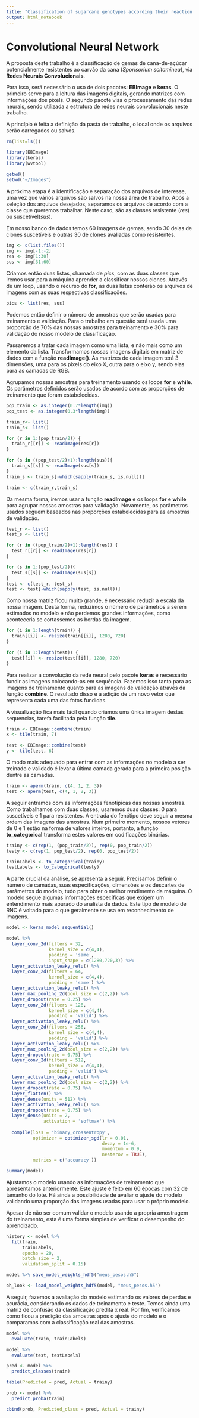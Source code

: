 ```yaml
---
title: "Classification of sugarcane genotypes according their reaction against smut disease"
output: html_notebook
---
```

# Convolutional Neural Network

A proposta deste trabalho é a classificação de gemas de cana-de-açúcar potencialmente resistentes ao carvão da cana (*Sporisorium scitaminea*), via **Redes Neurais Convolucionais**.

Para isso, será necessário o uso de dois pacotes: **EBImage** e **keras**. O primeiro serve para a leitura das imagens digitais, gerando matrizes com informações dos pixels. O segundo pacote visa o processamento das redes neurais, sendo utilizada a estrutura de redes neurais convolucionais neste trabalho.

A princípio é feita a definição da pasta de trabalho, o local onde os arquivos serão carregados ou salvos.
```r
rm(list=ls())

library(EBImage)
library(keras)
library(wvtool)

getwd()
setwd("~/Images")
```

A próxima etapa é a identificação e separação dos arquivos de interesse, uma vez que vários arquivos são salvos na nossa área de trabalho. Após a seleção dos arquivos desejados, separamos os arquivos de acordo com a classe que queremos trabalhar. Neste caso, são as classes resistente (*res*) ou suscetível(*sus*).

Em nosso banco de dados temos 60 imagens de gemas, sendo 30 delas de clones suscetíveis e outras 30 de clones avaliadas como resistentes.
```r
img <- c(list.files())
img <- img[-1:-2]
res <- img[1:30]
sus <- img[31:60]
```

Criamos então duas listas, chamada de *pics*, com as duas classes que iremos usar para a máquina aprender a classificar nossos clones. Através de um loop, usando o recurso do **for**, as duas listas conterão os arquivos de imagens com as suas respectivas classificações.
```r
pics <- list(res, sus)
```

Podemos então definir o número de amostras que serão usadas para treinamento e validação. Para o trabalho em questão será usada uma proporção de 70% das nossas amostras para treinamento e 30% para validação do nosso modelo de classificação.

Passaremos a tratar cada imagem como uma lista, e não mais como um elemento da lista. Transformamos nossas imagens digitais em matriz de dados com a função **readImage()**. As matrizes de cada imagem terá 3 dimensões, uma para os pixels do eixo X, outra para o eixo y, sendo elas para as camadas de RGB.

Agrupamos nossas amostras para treinamento usando os loops **for** e **while**. Os parâmetros definidos serão usados de acordo com as proporções de treinamento que foram estabelecidas. 
```r
pop_train <- as.integer(0.7*length(img))
pop_test <- as.integer(0.3*length(img))

train_r<- list()
train_s<- list()

for (r in 1:(pop_train/2)) {
  train_r[[r]] <- readImage(res[r])
}

for (s in ((pop_test/2)+1):length(sus)){
  train_s[[s]] <- readImage(sus[s])
}
train_s <- train_s[-which(sapply(train_s, is.null))]

train <- c(train_r,train_s)
```

Da mesma forma, iremos usar a função **readImage** e os loops **for** e **while** para agrupar nossas amostras para validação. Novamente, os parâmetros usados seguem baseados nas proporções estabelecidas para as amostras de validação.
```r
test_r <- list()
test_s <- list()

for (r in ((pop_train/2)+1):length(res)) {
  test_r[[r]] <- readImage(res[r])
}

for (s in 1:(pop_test/2)){
  test_s[[s]] <- readImage(sus[s])
}
test <- c(test_r, test_s)
test <- test[-which(sapply(test, is.null))]
```

Como nossa matriz ficou muito grande, é necessário reduzir a escala da nossa imagem. Desta forma, reduzimos o número de parâmetros a serem estimados no modelo e não perdemos grandes informações, como aconteceria se cortassemos as bordas da imagem.
```r
for (i in 1:length(train)) {
  train[[i]] <- resize(train[[i]], 1280, 720)
}

for (i in 1:length(test)) {
  test[[i]] <- resize(test[[i]], 1280, 720)
}
```

Para realizar a convolução da rede neural pelo pacote **keras** é necessário fundir as imagens colocando-as em sequência. Fazemos isso tanto para as imagens de treinamento quanto para as imagens de validação através da função **combine**. O resultado  disso é a adição de um novo vetor que representa cada uma das fotos fundidas.

A visualização fica mais fácil quando criamos uma única imagem destas sequencias, tarefa facilitada pela função **tile**.
```r
train <- EBImage::combine(train)
x <- tile(train, 7)

test <- EBImage::combine(test)
y <- tile(test, 6)

```

O modo mais adequado para entrar com as informações no modelo a ser treinado e validado é levar a última camada gerada para a primeira posição dentre as camadas.
```r
train <- aperm(train, c(4, 1, 2, 3))
test <- aperm(test, c(4, 1, 2, 3))
```

A seguir entramos com as informações fenotípicas das nossas amostras. Como trabalhamos com duas classes, usaremos duas classes: 0 para suscetíveis e 1 para resistentes. A entrada do fenótipo deve seguir a mesma ordem das imagens das amostras. Num primeiro momento, nossos vetores de 0 e 1 estão na forma de valores inteiros, portanto, a função **to_categorical** transforma estes valores em codificações binárias.
```r
trainy <- c(rep(1, (pop_train/2)), rep(0, pop_train/2))
testy <- c(rep(1, pop_test/2), rep(0, pop_test/2))

trainLabels <- to_categorical(trainy)
testLabels <- to_categorical(testy)
```

A parte crucial da análise, se apresenta a seguir. Precisamos definir o número de camadas, suas especificações, dimensões e os descartes de parâmetros do modelo, tudo para obter o melhor rendimento da máquina. O modelo segue algumas informações específicas que exigem um entendimento mais apurado do analista de dados. Este tipo de modelo de RNC é voltado para o que geralmente se usa em reconhecimento de imagens.
```r
model <- keras_model_sequential()

model %>%
  layer_conv_2d(filters = 32,
                kernel_size = c(4,4),
                padding = 'same',
                input_shape = c(1280,720,3)) %>%
  layer_activation_leaky_relu() %>%
  layer_conv_2d(filters = 64,
                kernel_size = c(4,4),
                padding = 'same') %>%
  layer_activation_leaky_relu() %>%
  layer_max_pooling_2d(pool_size = c(2,2)) %>%
  layer_dropout(rate = 0.25) %>%
  layer_conv_2d(filters = 128,
                kernel_size = c(4,4),
                padding = 'valid') %>%
  layer_activation_leaky_relu() %>%
  layer_conv_2d(filters = 256,
                kernel_size = c(4,4),
                padding = 'valid') %>%
  layer_activation_leaky_relu() %>%
  layer_max_pooling_2d(pool_size = c(2,2)) %>%
  layer_dropout(rate = 0.75) %>%
  layer_conv_2d(filters = 512,
                kernel_size = c(4,4),
                padding = 'valid') %>%
  layer_activation_leaky_relu() %>%
  layer_max_pooling_2d(pool_size = c(2,2)) %>%
  layer_dropout(rate = 0.75) %>%
  layer_flatten() %>%
  layer_dense(units = 512) %>%
  layer_activation_leaky_relu() %>%
  layer_dropout(rate = 0.75) %>%
  layer_dense(units = 2,
              activation = 'softmax') %>%
  
  compile(loss = 'binary_crossentropy',
          optimizer = optimizer_sgd(lr = 0.01,
                                    decay = 1e-6,
                                    momentum = 0.9,
                                    nesterov = TRUE),
          metrics = c('accuracy'))

summary(model)
```

Ajustamos o modelo usando as informações de treinamento que apresentamos anteriormente. Este ajuste é feito em 60 épocas com 32 de tamanho do lote. Há ainda a possibilidade de avaliar o ajuste do modelo validando uma proporção das imagens usadas para usar o próprio modelo. 

Apesar de não ser comum validar o modelo usando a propria amostragem do treinamento, esta é uma forma simples de verificar o desempenho do aprendizado.
```r
history <- model %>%
  fit(train,
      trainLabels,
      epochs = 20,
      batch_size = 2,
      validation_split = 0.15)

model %>% save_model_weights_hdf5("meus_pesos.h5")

oh_look <- load_model_weights_hdf5(model, "meus_pesos.h5")
```

A seguir, fazemos a avaliação do modelo estimando os valores de perdas e acurácia, considerando os dados de treinamento e teste. Temos ainda uma matriz de confusão da classificação predita x real. Por fim, verificamos como ficou a predição das amostras após o ajuste do modelo e o comparamos com a classificação real das amostras.
```r
model %>% 
  evaluate(train, trainLabels)

model %>%
  evaluate(test, testLabels)

pred <- model %>%
  predict_classes(train)

table(Predicted = pred, Actual = trainy)

prob <- model %>%
  predict_proba(train)

cbind(prob, Predicted_class = pred, Actual = trainy)
```


